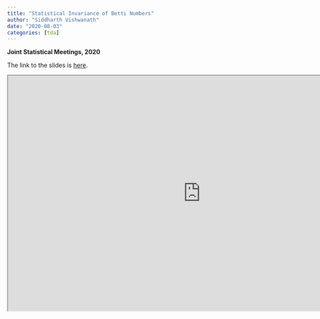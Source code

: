 ```yaml
---
title: "Statistical Invariance of Betti Numbers"
author: "Siddharth Vishwanath"
date: "2020-08-03"
categories: [tda]
---
```


**Joint Statistical Meetings, 2020**


The link to the slides is [here](https://sidvishwanath.com/slides/jsm-2020/).

<iframe src="https://sidvishwanath.com/slides/jsm-2020/" width="900" height="550"></iframe>
